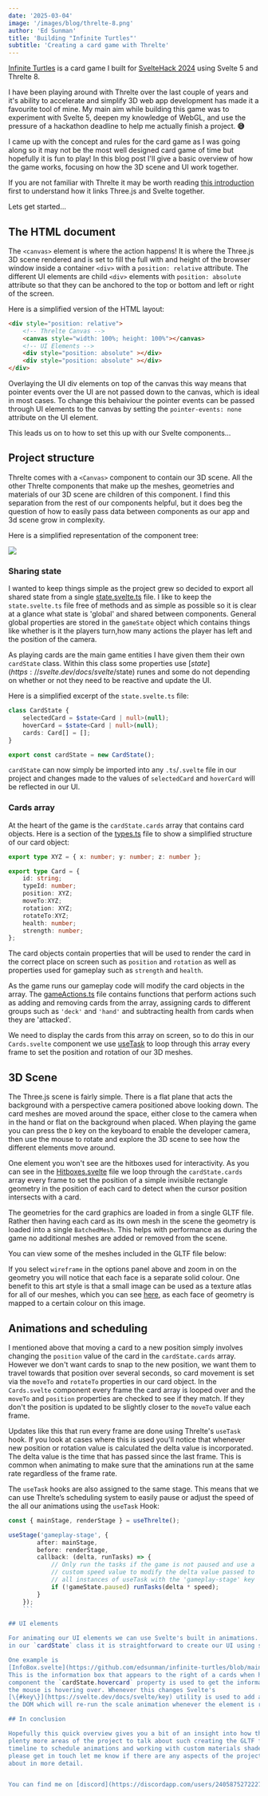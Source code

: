 ```yaml
---
date: '2025-03-04'
image: '/images/blog/threlte-8.png'
author: 'Ed Sunman'
title: 'Building "Infinite Turtles"'
subtitle: 'Creating a card game with Threlte'
---
```


[Infinite Turtles](https://infinite-turtles.pages.dev/) is a card game I built for
[SvelteHack 2024](https://hack.sveltesociety.dev/2024) using Svelte 5 and Threlte 8.

I have been playing around with Threlte over the last couple of years and it's ability to accelerate
and simplify 3D web app development has made it a favourite tool of mine. My main aim while building
this game was to experiment with Svelte 5, deepen my knowledge of WebGL, and use the pressure of a
hackathon deadline to help me actually finish a project. **😅**

I came up with the concept and rules for the card game as I was going along so it may not be the
most well designed card game of time but hopefully it is fun to play! In this blog post I'll give a
basic overview of how the game works, focusing on how the 3D scene and UI work together.

If you are not familiar with Threlte it may be worth reading
[this introduction](http://localhost:4321/docs/learn/getting-started/introduction)
first to understand how it links Three.js and Svelte together.

Lets get started...

## The HTML document

The `<canvas>` element is where the action happens! It is where the Three.js 3D scene rendered and
is set to fill the full with and height of the browser window inside a container `<div>` with a
`position: relative` attribute. The different UI elements are child `<div>` elements with
`position: absolute` attribute so that they can be anchored to the top or bottom and left or right
of the screen.

Here is a simplified version of the HTML layout:

```html
<div style="position: relative">
	<!-- Threlte Canvas -->
	<canvas style="width: 100%; height: 100%"></canvas>
	<!-- UI Elements -->
	<div style="position: absolute" ></div>
	<div style="position: absolute" ></div>
</div>
```

Overlaying the UI div elements on top of the canvas this way means that pointer events over the UI
are not passed down to the canvas, which is ideal in most cases. To change this behaiviour the
pointer events can be passed through UI elements to the canvas by setting the `pointer-events: none`
attribute on the UI element.

This leads us on to how to set this up with our Svelte components...

## Project structure

Threlte comes with a `<Canvas>` component to contain our 3D scene. All the other Threlte components
that make up the meshes, geometries and materials of our 3D scene are children of this component. I
find this separation from the rest of our components helpful, but it does beg the question of how to
easily pass data between components as our app and 3d scene grow in complexity.

Here is a simplified representation of the component tree:

<img
  class="w-[500px] mt-10 mb-10 ml-auto mr-auto"
  src="/images/blog/componentTree.svg"
/>

### Sharing state

I wanted to keep things simple as the project grew so decided to export all shared state from a
single
[state.svelte.ts](https://github.com/edsunman/infinite-turtles/blob/main/src/lib/state.svelte.ts)
file. I like to keep the `state.svelte.ts` file free of methods and as simple as possible so it is
clear at a glance what state is 'global' and shared between components. General global properties
are stored in the `gameState` object which contains things like whether is it the players turn,how
many actions the player has left and the position of the camera.

As playing cards are the main game entities I have given them their own `cardState` class. Within
this class some properties use
[$state](https://svelte.dev/docs/svelte/$state) runes and some do not depending on whether or not
they need to be reactive and update the UI.

Here is a simplified excerpt of the `state.svelte.ts` file:

```ts title="state.svelte.ts"
class CardState {
	selectedCard = $state<Card | null>(null);
	hoverCard = $state<Card | null>(null);
	cards: Card[] = [];
}

export const cardState = new CardState();
```

`cardState` can now simply be imported into any `.ts`/`.svelte` file in our project and changes made
to the values of `selectedCard` and `hoverCard` will be reflected in our UI.

### Cards array

At the heart of the game is the `cardState.cards` array that contains card objects. Here is a
section of the
[types.ts](https://github.com/edsunman/infinite-turtles/blob/main/src/lib/types.ts) file to show
a simplified structure of our card object:

```ts title="types.ts"
export type XYZ = { x: number; y: number; z: number };

export type Card = {
	id: string;
	typeId: number;
	position: XYZ;
	moveTo:XYZ;
	rotation: XYZ;
	rotateTo:XYZ;
	health: number;
	strength: number;
};
```

The card objects contain properties that will be used to render the card in the correct place on
screen such as `position` and `rotation` as well as properties used for gameplay such as `strength`
and `health`.

As the game runs our gameplay code will modify the card objects in the array. The
[gameActions.ts](https://github.com/edsunman/infinite-turtles/blob/main/src/lib/game/gameActions.ts)
file contains functions that perform actions such as adding and removing cards from the array,
assigning cards to different groups such as `'deck'` and `'hand'` and subtracting health from cards
when they are 'attacked'.

We need to display the cards from this array on screen, so to do this in our `Cards.svelte`
component we use
[useTask](http://localhost:4321/docs/reference/core/use-task) to loop through this array every frame
to set the position and rotation of our 3D meshes.

## 3D Scene

The Three.js scene is fairly simple. There is a flat plane that acts the background with a
perspective camera positioned above looking down. The card meshes are moved around the space, either
close to the camera when in the hand or flat on the background when placed. When playing the game
you can press the `D` key on the keyboard to enable the developer camera, then use the mouse to
rotate and explore the 3D scene to see how the different elements move around.

One element you won't see are the hitboxes used for interactivity. As you can see in the
[Hitboxes.svelte](https://github.com/edsunman/infinite-turtles/blob/main/src/lib/components/cards/Hitboxes.svelte#L212)
file we loop through the `cardState.cards` array every frame to set the position
of a simple invisible rectangle geometry in the position of each card to detect when the cursor
position intersects with a card.

The geometries for the card graphics are loaded in from a single GLTF file. Rather then having each
card as its own mesh in the scene the geometry is loaded into a single `BatchedMesh`. This helps
with performance as during the game no additional meshes are added or removed from the scene.

You can view some of the meshes included in the GLTF file below:

<Example path="blog/gltf" hideCode hideStackblitz />

If you select `wireframe` in the options panel above and zoom in on the geometry you will notice
that each face is a separate solid colour. One benefit to this art style is that a small image can
be used as a texture atlas for all of our meshes, which you can see
[here](https://infinite-turtles.pages.dev/images/map.png), as each face of geometry is mapped to a
certain colour on this image.



## Animations and scheduling

I mentioned above that moving a card to a new position simply involves changing the `position`
value of the card in the `cardState.cards` array. However we don't want cards to snap to the new
position, we want them to travel towards that position over several seconds, so card movement is set
via the `moveTo` and `rotateTo` properties in our card object. In the `Cards.svelte` component every
frame the card array is looped over and the `moveTo` and `position` properties are checked to see if
they match. If they don't the position is updated to be slightly closer to the `moveTo` value each
frame.

Updates like this that run every frame are done using Threlte's `useTask` hook. If you look at cases
where this is used you'll notice that whenever new position or rotation value is calculated the
delta value is incorporated. The delta value is the time that has passed since the last frame. This
is common when animating to make sure that the aminations run at the same rate regardless of the
frame rate.

The `useTask` hooks are also assigned to the same stage. This means that we can use Threlte’s
scheduling system to easily pause or adjust the speed of the all our animations using the `useTask`
Hook:

```ts
const { mainStage, renderStage } = useThrelte();

useStage('gameplay-stage', {
		after: mainStage,
		before: renderStage,
		callback: (delta, runTasks) => {
			// Only run the tasks if the game is not paused and use a
			// custom speed value to modify the delta value passed to
			// all instances of useTask with the 'gameplay-stage' key
			if (!gameState.paused) runTasks(delta * speed);
		}
	});
	```

## UI elements

For animating our UI elements we can use Svelte's built in animations. Because $state runes are used
in our `cardState` class it is straightforward to create our UI using svelte DOM components.

One example is
[InfoBox.svelte](https://github.com/edsunman/infinite-turtles/blob/main/src/lib/components/ui/InfoBox.svelte).
This is the information box that appears to the right of a cards when hovering over it. In this
component the `cardState.hovercard` property is used to get the information about the card that
the mouse is hovering over. Whenever this changes Svelte's
[\{#key\}](https://svelte.dev/docs/svelte/key) utility is used to add and remove the element from
the DOM which will re-run the scale animation whenever the element is re-added.

## In conclusion

Hopefully this quick overview gives you a bit of an insight into how the game works. There are
plenty more areas of the project to talk about such creating the GLTF file in Blender, using a basic
timeline to schedule animations and working with custom materials shaders... the list goes on! So
please get in touch let me know if there are any aspects of the project that you would like to hear
about in more detail.


You can find me on [discord](https://discordapp.com/users/240587527222722560).
